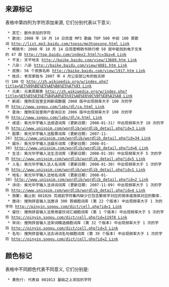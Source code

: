 ==来源标记==

表格中第四列为字符添加来源, 它们分别代表以下意义:

  * 其它: 额外添加的字符
  * 歌词: 2008 年 10 月 14 日百度 MP3 歌曲 TOP 500 中前 100 首歌词 [[http://list.mp3.baidu.com/topso/mp3topsong.html Link]]
  * 畅销书: 2008 年 10 月 14 日百度畅销书排行榜 50 部中能找到电子文本的 47 部 [[http://top.baidu.com/index2.html?c=3&s=6 Link]]
  * 干支: 天干地支 [[http://baike.baidu.com/view/13689.htm Link]]
  * 八卦: 八卦 [[http://baike.baidu.com/view/4881.htm Link]]
  * 民族: 56 个民族名称 [[http://baike.baidu.com/view/1917.htm Link]]
  * 姓氏: 老百家姓与 2007 年 4 月公安部公布的姓氏排行 100 位 [[http://zh.wikipedia.org/w/index.php?title=%E7%99%BE%E5%AE%B6%E5%A7%93 Link]]
  * 元素: 元素周期表 [[http://zh.wikipedia.org/w/index.php?title=%E5%85%83%E7%B4%A0%E5%91%A8%E6%9C%9F%E8%A1%A8 Link]]
  * 新闻: 搜狗实验室全网新闻数据 2008 版中出现频率大于 100 次的字符 [[http://www.sogou.com/labs/dl/ca.html Link]]
  * 查询: 搜狗实验室用户查询日志 2006 版中出现频率大于 100 次的字符 [[http://www.sogou.com/labs/dl/q.html Link]]
  * 成语: 紫光华宇输入法成语词库 (更新日期: 2008-01-31) 中出现频率大于 10 次的字符 [[http://www.unispim.com/wordlib/wordlib_detail.php?id=3 Link]]
  * 股票: 紫光华宇输入法股票词库 (更新日期: 2007-11-26) [[http://www.unispim.com/wordlib/wordlib_detail.php?id=34 Link]]
  * 娱乐: 紫光华宇输入法娱乐词库 (更新日期: 2008-01-30) [[http://www.unispim.com/wordlib/wordlib_detail.php?id=6 Link]]
  * 生活: 紫光华宇输入法生活词库 (更新日期: 2008-01-30) 中出现频率大于 5 次的字符 [[http://www.unispim.com/wordlib/wordlib_detail.php?id=5 Link]]
  * 人名: 紫光华宇输入法人名词库 (更新日期: 2008-01-30) 中出现频率大于 1 次的字符 [[http://www.unispim.com/wordlib/wordlib_detail.php?id=1 Link]]
  * 地名: 紫光华宇输入法地名词库 (更新日期: 2008-01-30) [[http://www.unispim.com/wordlib/wordlib_detail.php?id=2 Link]]
  * 诗词: 紫光华宇输入法诗词词库 (更新日期: 2007-11-09) 中出现频率大于 1 次的字符 [[http://www.unispim.com/wordlib/wordlib_detail.php?id=4 Link]]
  * 简繁: 截止到 081026 完成前字符集内缺少已包含繁体字对应的简体或简体对应的繁体.
  * 唐诗: 搜狗拼音输入法唐诗 300 首细胞词库 (第 22 个版本) 中出现频率大于 1 次的字符 [[http://pinyin.sogou.com/dict/cell.php?id=1 Link]]
  * 餐饮: 搜狗拼音输入法常用餐饮词汇细胞词库 (第 1 个版本) 中出现频率大于 5 次的字符 [[http://pinyin.sogou.com/dict/cell.php?id=11978 Link]]
  * 宋词: 搜狗拼音输入法宋词精选细胞词库 (第 32 个版本) 中出现频率大于 1 次的字符 [[http://pinyin.sogou.com/dict/cell.php?id=3 Link]]
  * 名句: 搜狗拼音输入法古诗词名句细胞词库 (第 39 个版本) 中出现频率大于 1 次的字符 [[http://pinyin.sogou.com/dict/cell.php?id=2 Link]]

==颜色标记==

表格中不同颜色代表不同意义, 它们分别是:

  * 黄色行: 代表自 081013 基础之上添加的字符